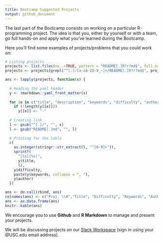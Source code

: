 ```yaml
---
title: Bootcamp Suggested Projects
output: github_document
---
```


The last part of the Bootcamp consists on working on a particular R-programming
project. The idea is that you, either by yourself or with a team, go full hands-on
and apply what you've learned during the Bootcamp.

Here you'll find some examples of projects/problems that you could work on:


```r
# Listing projects
projects <- list.files(no..=TRUE, pattern = "README[.]R?r?md$", full.names = TRUE, recursive = TRUE)
projects <- projects[grepl("^[.]/[a-zA-Z0-9_-]+/README[.]R?r?md$", projects)]

ans <- lapply(projects, function(x) {
  
  # Reading the yaml header
  y <- rmarkdown::yaml_front_matter(x)
  
  for (e in c("title", "description", "keywords", "difficulty", "author"))
    if (!length(y[[e]]))
      y[[e]] <- "-"
  
  # Creating link
  l <- gsub("^[.]/", "", x)
  l <- gsub("README[.]md", "", l)
    
  # Printing for the table
  c(
    as.integer(stringr::str_extract(l, "^[0-9]+")),
    sprintf(
      "[%s](%s)",
      y$title,
      l),
    y$difficulty,
    paste(y$keywords, collapse = ", "),
    y$author)
  })

ans <- do.call(rbind, ans)
colnames(ans) <- c("Proj. \\#","Title", "Difficulty", "Keywords", "Author")
ans <- as.data.frame(ans)
knitr::kable(ans)

```

We encourage you to use **Github** and **R Markdown** to manage and present your
projects.

We will be discussing projects on our [Slack Workspace](https://usc-rbootcamp.slack.com)
(sign in using your @USC.edu email address).
